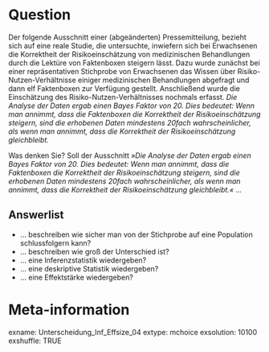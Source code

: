 Question
========

Der folgende Ausschnitt einer (abgeänderten) Pressemitteilung, bezieht sich auf eine reale Studie, die untersuchte, inwiefern sich bei Erwachsenen die Korrektheit der Risikoeinschätzung von medizinischen Behandlungen durch die Lektüre von Faktenboxen steigern lässt. Dazu wurde zunächst bei einer repräsentativen Stichprobe von Erwachsenen das Wissen über Risiko-Nutzen-Verhältnisse einiger medizinischen Behandlungen abgefragt und dann elf Faktenboxen zur Verfügung gestellt. Anschließend wurde die Einschätzung des Risiko-Nutzen-Verhältnisses nochmals erfasst. _Die Analyse der Daten ergab einen Bayes Faktor von 20. Dies bedeutet: Wenn man annimmt, dass die Faktenboxen die Korrektheit der Risikoeinschätzung steigern, sind die erhobenen Daten mindestens 20fach wahrscheinlicher, als wenn man annimmt, dass die Korrektheit der Risikoeinschätzung gleichbleibt._

Was denken Sie? Soll der Ausschnitt _»Die Analyse der Daten ergab einen Bayes Faktor von 20. Dies bedeutet: Wenn man annimmt, dass die Faktenboxen die Korrektheit der Risikoeinschätzung steigern, sind die erhobenen Daten mindestens 20fach wahrscheinlicher, als wenn man annimmt, dass die Korrektheit der Risikoeinschätzung gleichbleibt.«_ ...

Answerlist
----------
* ... beschreiben wie sicher man von der Stichprobe auf eine Population schlussfolgern kann?
* ... beschreiben wie groß der Unterschied ist?
* ... eine Inferenzstatistik wiedergeben?
* ... eine deskriptive Statistik wiedergeben?
* ... eine Effektstärke wiedergeben?



Meta-information
================
exname: Unterscheidung_Inf_Effsize_04
extype: mchoice
exsolution: 10100
exshuffle: TRUE
